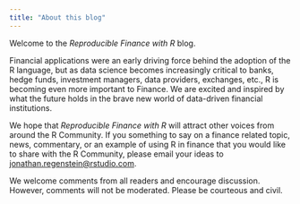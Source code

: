 ```yaml
---
title: "About this blog"
---
```


Welcome to the *Reproducible Finance with R* blog.

Financial applications were an early driving force behind the adoption of the R language, but as data science becomes increasingly critical to banks, hedge funds, investment managers, data providers, exchanges, etc., R is becoming even more important to Finance. We are excited and inspired by what the future holds in the brave new world of data-driven financial institutions.

We hope that *Reproducible Finance with R* will attract other voices from around the R Community. If you something to say on a finance related topic, news, commentary, or an example of using R in finance that you would like to share with the R Community, please email your ideas to <jonathan.regenstein@rstudio.com>.

We welcome comments from all readers and encourage discussion. However, comments will not be moderated. Please be courteous and civil.


